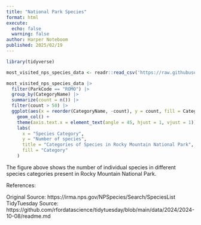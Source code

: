 ```yaml
---
title: "National Park Species"
format: html
execute:
  echo: false
  warning: false
author: Harper Noteboom
published: 2025/02/19
---
```


```r
library(tidyverse)
```

```r
most_visited_nps_species_data <- readr::read_csv('https://raw.githubusercontent.com/rfordatascience/tidytuesday/main/data/2024/2024-10-08/most_visited_nps_species_data.csv', show_col_types = FALSE)

most_visited_nps_species_data |> 
  filter(ParkCode == "ROMO") |> 
  group_by(CategoryName) |> 
  summarize(count = n()) |> 
  filter(count > 50) |> 
  ggplot(aes(x = reorder(CategoryName, -count), y = count, fill = CategoryName)) + 
    geom_col() + 
    theme(axis.text.x = element_text(angle = 45, hjust = 1, vjust = 1))+
    labs(
      x = "Species Category", 
      y = "Number of species",
      title = "Categories of Species in Rocky Mountain National Park",
      fill = "Category"
    )

```

The figure above shows the number of individual species in different species categories present in Rocky Mountain National Park.

References:

Original Source: https://irma.nps.gov/NPSpecies/Search/SpeciesList TidyTuesday Source: https://github.com/rfordatascience/tidytuesday/blob/main/data/2024/2024-10-08/readme.md
